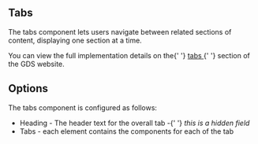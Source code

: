 
<Meta title="Components/Tabs/Information" />

<h2>Tabs</h2>

<p>
  The tabs component lets users navigate between related sections of content,
  displaying one section at a time.
</p>

<p>
  You can view the full implementation details on the{' '}
  <a
    href="https://design-system.service.gov.uk/components/tabs/"
    target="_blank"
    rel="noreferrer"
  >
    tabs
  </a>{' '}
  section of the GDS website.
</p>

<h2>Options</h2>

<p>The tabs component is configured as follows:</p>

<ul>
  <li>
    Heading - The header text for the overall tab -{' '}
    <i>this is a hidden field</i>
  </li>
  <li>Tabs - each element contains the components for each of the tab</li>
</ul>
